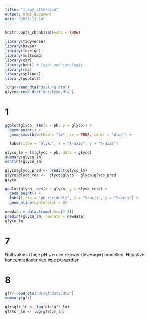 ```yaml
---
title: "1_day_afternoon"
output: html_document
date: "2023-11-14"
---
```


```r
knitr::opts_chunk$set(echo = TRUE)
```

```r
library(tidyverse)
library(haven)
library(foreign)
library(multcomp)
library(car)
library(boot) # logit and inv.logit
library(rms)
library(splines)
library(ggplot2)
```
```r
lung<-read_dta("ds/lung.dta")
glyco<-read_dta("ds/glyco.dta")
```

# 1
```r
ggplot(glyco, aes(x = ph, y = glyco)) +
  geom_point() +
  geom_smooth(method = "lm", se = TRUE, color = "blue") +

  labs(title = "Glyko", x = "X-axis", y = "Y-axis")
```
```r
glyco_lm = lm(glyco ~ ph, data = glyco)
summary(glyco_lm)
confint(glyco_lm)
```
```r
glyco$glyco_pred <- predict(glyco_lm)
glyco$glyco_res <-  glyco$glyco - glyco$glyco_pred
glyco
```


```r
ggplot(glyco, aes(x = glyco, y = glyco_res)) +
  geom_point() +
  labs(title = "pH residuals", x = "X-axis", y = "Y-axis") + 
  geom_hline(yintercept = 0)
```

```r
newdata = data.frame(ph=c(7.4))
predict(glyco_lm, newdata = newdata)
glyco_lm
```
# 7
Null values i høje pH værdier skewer (leverager) modellen. Negative koncentrationer ved høje pdværdier.

# 8
```r
gfr<-read_dta("ds/gfrdata.dta")
summary(gfr)
```
```r
gfr$gfr_ln <- log(gfr$gfr_ln)
gfr$cr_ln <- log(gfr$cr_ln)

```

